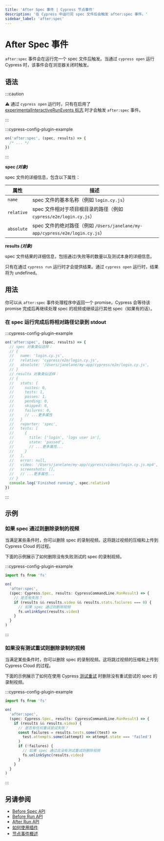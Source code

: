 ```yaml
---
title: 'After Spec 事件 | Cypress 节点事件'
description: '在 Cypress 中运行完 spec 文件后会触发 after:spec 事件。'
sidebar_label: 'after:spec'
---
```


<ProductHeading product="app" />

# After Spec 事件

`after:spec` 事件会在运行完一个 spec 文件后触发。当通过 `cypress open` 运行 Cypress 时，该事件会在浏览器关闭时触发。

## 语法

<WarningSetupNodeEvents />

:::caution

⚠️ 通过 `cypress open` 运行时，只有在启用了 [experimentalInteractiveRunEvents 标志](/app/references/configuration#Experiments) 时才会触发 `after:spec` 事件。

:::

:::cypress-config-plugin-example

```js
on('after:spec', (spec, results) => {
  /* ... */
})
```

:::

<Icon name="angle-right" /> **spec _(对象)_**

spec 文件的详细信息，包含以下属性：

| 属性       | 描述                                                                                       |
| ---------- | ------------------------------------------------------------------------------------------ |
| `name`     | spec 文件的基本名称（例如 `login.cy.js`）                                                  |
| `relative` | spec 文件相对于项目根目录的路径（例如 `cypress/e2e/login.cy.js`）                          |
| `absolute` | spec 文件的绝对路径（例如 `/Users/janelane/my-app/cypress/e2e/login.cy.js`）               |

<Icon name="angle-right" /> **results _(对象)_**

spec 文件结果的详细信息，包括通过/失败等的数量以及测试本身的详细信息。

只有在通过 `cypress run` 运行时才会提供结果。通过 `cypress open` 运行时，结果将为 undefined。

## 用法

你可以从 `after:spec` 事件处理程序中返回一个 promise，Cypress 会等待该 promise 完成后再继续处理 spec 的视频或继续运行其他 spec（如果有的话）。

### 在 spec 运行完成后将相对路径记录到 stdout

:::cypress-config-plugin-example

```javascript
on('after:spec', (spec, results) => {
  // spec 对象类似这样：
  // {
  //   name: 'login.cy.js',
  //   relative: 'cypress/e2e/login.cy.js',
  //   absolute: '/Users/janelane/my-app/cypress/e2e/login.cy.js',
  // }
  // results 对象类似这样：
  // {
  //   stats: {
  //     suites: 0,
  //     tests: 1,
  //     passes: 1,
  //     pending: 0,
  //     skipped: 0,
  //     failures: 0,
  //     // ...更多属性
  //   }
  //   reporter: 'spec',
  //   tests: [
  //     {
  //       title: ['login', 'logs user in'],
  //       state: 'passed',
  //       // ...更多属性...
  //     }
  //   ],
  //   error: null,
  //   video: '/Users/janelane/my-app/cypress/videos/login.cy.js.mp4',
  //   screenshots: [],
  //   // ...更多属性...
  // }
  console.log('Finished running', spec.relative)
})
```

:::

## 示例

### 如果 spec 通过则删除录制的视频

当满足某些条件时，你可以删除 spec 的录制视频。这将跳过视频的压缩和上传到 Cypress Cloud 的过程。

下面的示例展示了如何删除没有失败测试的 spec 的录制视频。

:::cypress-config-plugin-example

```ts
import fs from 'fs'
```

```ts
on(
  'after:spec',
  (spec: Cypress.Spec, results: CypressCommandLine.RunResult) => {
    // 是否有失败？
    if (results && results.video && results.stats.failures === 0) {
      // 如果 spec 通过则删除视频
      fs.unlinkSync(results.video)
    }
  }
)
```

:::

### 如果没有测试重试则删除录制的视频

当满足某些条件时，你可以删除 spec 的录制视频。这将跳过视频的压缩和上传到 Cypress Cloud 的过程。

下面的示例展示了如何在使用 Cypress [测试重试](/app/guides/test-retries) 时删除没有重试尝试的 spec 的录制视频。

:::cypress-config-plugin-example

```ts
import fs from 'fs'
```

```ts
on(
  'after:spec',
  (spec: Cypress.Spec, results: CypressCommandLine.RunResult) => {
    if (results && results.video) {
      // 是否有任何重试尝试失败？
      const failures = results.tests.some((test) =>
        test.attempts.some((attempt) => attempt.state === 'failed')
      )
      if (!failures) {
        // 如果 spec 通过且没有测试重试则删除视频
        fs.unlinkSync(results.video)
      }
    }
  }
)
```

:::

## 另请参阅

- [Before Spec API](/api/node-events/before-spec-api)
- [Before Run API](/api/node-events/before-run-api)
- [After Run API](/api/node-events/after-run-api)
- [如何使用插件](/app/plugins/plugins-guide)
- [节点事件概述](/api/node-events/overview)